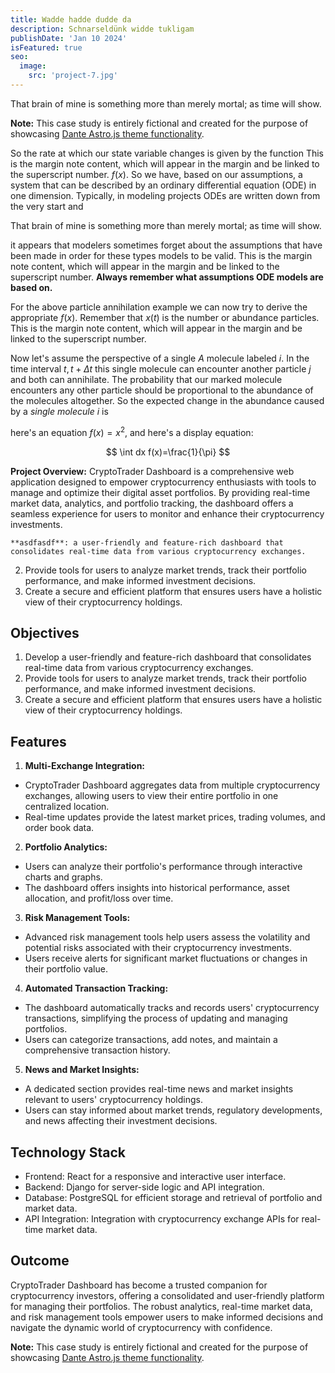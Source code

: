 ```yaml
---
title: Wadde hadde dudde da
description: Schnarseldünk widde tukligam
publishDate: 'Jan 10 2024'
isFeatured: true
seo:
  image:
    src: 'project-7.jpg'
---
```





<Quote author="Ada Lovelace">That brain of mine is something more than merely mortal; as time will show.</Quote>

**Note:** This case study is entirely fictional and created for the purpose of showcasing [Dante Astro.js theme functionality](https://justgoodui.com/astro-themes/dante/).

So the rate at which our state variable changes is given by the function<NumberedMarginNote reset={true} numbered={false}>
This is the margin note content, which will appear in the margin and be linked to the superscript number.</NumberedMarginNote>
$f(x)$. So we have, based on our assumptions, a system that can be
described by an ordinary differential equation (ODE) in one dimension. Typically,
in modeling projects ODEs are written down from the very start and

<Quote author="Ada Lovelace">
That brain of mine is 
something more than merely mortal; as time will show.
</Quote>

it appears that modelers sometimes forget about the assumptions that
have been made in order for these types models to be valid.<NumberedMarginNote reset={true}>
This is the margin note content, which will appear in the margin and be linked to the superscript number.</NumberedMarginNote>
**Always remember what assumptions ODE models are based on.**

For the above particle annihilation example we can now try to derive
the appropriate $f(x)$. Remember that $x(t)$ is the number or abundance
particles.
<NumberedMarginNote>This is the margin note content, which will appear in the margin and be linked to the superscript number.</NumberedMarginNote> 

Now let's assume the perspective of a single $A$ molecule labeled
$i$. In the time interval $t,t+\Delta t$ this single molecule can
encounter another particle $j$ and both can annihilate. The probability that
our marked molecule encounters any other particle should be proportional
to the abundance of the molecules altogether. So the expected change in the
abundance caused by a _single molecule_ $i$ is

here's an equation $f(x)=x^2$, and here's a display equation:

$$
\int dx f(x)=\frac{1}{\pi}
$$

**Project Overview:**
CryptoTrader Dashboard is a comprehensive web application designed to empower cryptocurrency enthusiasts with tools to manage and optimize their digital asset portfolios. By providing real-time market data, analytics, and portfolio tracking, the dashboard offers a seamless experience for users to monitor and enhance their cryptocurrency investments.

<MarginFigure src="../../public/project-7.jpg" alt="CryptoTrader Dashboard">
  
    **asdfasdf**: a user-friendly and feature-rich dashboard that consolidates real-time data from various cryptocurrency exchanges.
2. Provide tools for users to analyze market trends, track their portfolio performance, and make informed investment decisions.
3. Create a secure and efficient platform that ensures users have a holistic view of their cryptocurrency holdings.
  
</MarginFigure>


## Objectives


1. Develop a user-friendly and feature-rich dashboard that consolidates real-time data from various cryptocurrency exchanges.
2. Provide tools for users to analyze market trends, track their portfolio performance, and make informed investment decisions.
3. Create a secure and efficient platform that ensures users have a holistic view of their cryptocurrency holdings.

## Features

1. **Multi-Exchange Integration:**

- CryptoTrader Dashboard aggregates data from multiple cryptocurrency exchanges, allowing users to view their entire portfolio in one centralized location.
- Real-time updates provide the latest market prices, trading volumes, and order book data.

2. **Portfolio Analytics:**

- Users can analyze their portfolio's performance through interactive charts and graphs.
- The dashboard offers insights into historical performance, asset allocation, and profit/loss over time.

3. **Risk Management Tools:**

- Advanced risk management tools help users assess the volatility and potential risks associated with their cryptocurrency investments.
- Users receive alerts for significant market fluctuations or changes in their portfolio value.

4. **Automated Transaction Tracking:**

- The dashboard automatically tracks and records users' cryptocurrency transactions, simplifying the process of updating and managing portfolios.
- Users can categorize transactions, add notes, and maintain a comprehensive transaction history.

5. **News and Market Insights:**

- A dedicated section provides real-time news and market insights relevant to users' cryptocurrency holdings.
- Users can stay informed about market trends, regulatory developments, and news affecting their investment decisions.

## Technology Stack

- Frontend: React for a responsive and interactive user interface.
- Backend: Django for server-side logic and API integration.
- Database: PostgreSQL for efficient storage and retrieval of portfolio and market data.
- API Integration: Integration with cryptocurrency exchange APIs for real-time market data.

## Outcome

CryptoTrader Dashboard has become a trusted companion for cryptocurrency investors, offering a consolidated and user-friendly platform for managing their portfolios. The robust analytics, real-time market data, and risk management tools empower users to make informed decisions and navigate the dynamic world of cryptocurrency with confidence.

**Note:** This case study is entirely fictional and created for the purpose of showcasing [Dante Astro.js theme functionality](https://justgoodui.com/astro-themes/dante/).
